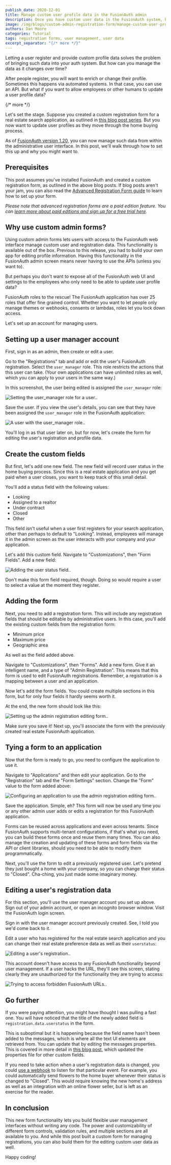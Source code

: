```yaml
---
publish_date: 2020-12-01 
title: Manage custom user profile data in the FusionAuth admin
description: Once you have custom user data in the FusionAuth system, how can you update it?
image: /img/blogs/custom-admin-registration-form/manage-custom-user-profile-data-in-th-fusionauth-admin.png
authors: Dan Moore
categories: Tutorial
tags: registration forms, user management, user data
excerpt_separator: "{/* more */}"
---
```


Letting a user register and provide custom profile data solves the problem of bringing such data into your auth system. But how can you manage the data as it changes over time? 

After people register, you will want to enrich or change their profile. Sometimes this happens via automated systems. In that case, you can use an API. But what if you want to allow employees or other humans to update a user profile data?

{/* more */}

Let's set the stage. Suppose you created a custom registration form for a real estate search application, as outlined in [this blog post series](/blog/2020/08/27/advanced-registration-form). But you now want to update user profiles as they move through the home buying process.

As of [FusionAuth version 1.20](/blog/2020/10/27/announcing-fusionauth-1-20), you can now manage such data from within the administrative user interface. In this post, we'll walk through how to set this up and why you might want to.

## Prerequisites

This post assumes you've installed FusionAuth and created a custom registration form, as outlined in the above blog posts. If blog posts aren't your jam, you can also read the [Advanced Registration Form guide](/docs/lifecycle/register-users/advanced-registration-forms) to learn how to set up your form.

*Please note that advanced registration forms are a paid edition feature. You can [learn more about paid editions and sign up for a free trial here](/pricing).*

## Why use custom admin forms?

Using custom admin forms lets users with access to the FusionAuth web interface manage custom user and registration data. This functionality is available out of the box. Previous to this release, you had to build your own app for editing profile information. Having this functionality in the FusionAuth admin screen means never having to use the APIs (unless you want to).

But perhaps you don't want to expose all of the FusionAuth web UI and settings to the employees who only need to be able to update user profile data? 

FusionAuth roles to the rescue! The FusionAuth application has over 25 roles that offer fine grained control. Whether you want to let people only manage themes  or webhooks, consents or lambdas, roles let you lock down access. 

Let's set up an account for managing users.

## Setting up a user manager account

First, sign in as an admin, then create or edit a user. 

Go to the "Registrations" tab and add or edit the user's FusionAuth registration. Select the `user_manager` role. This role restricts the actions that this user can take. (Your own applications can have unlimited roles as well, which you can apply to your users in the same way.)

In this screenshot, the user being edited is assigned the `user_manager` role:

![Setting the user_manager role for a user..](/img/blogs/custom-admin-registration-form/adding-user-manager-role-to-user.png)

Save the user. If you view the user's details, you can see that they have been assigned the `user_manager` role in the FusionAuth application:

![A user with the user_manager role..](/img/blogs/custom-admin-registration-form/user-with-user-manager-role.png)

You'll log in as that user later on, but for now, let's create the form for editing the user's registration and profile data.

## Create the custom fields

But first, let's add one new field. The new field will record user status in the home buying process. Since this is a real estate application and you get paid when a user closes, you want to keep track of this small detail.

You'll add a status field with the following values:

* Looking
* Assigned to a realtor
* Under contract
* Closed
* Other

This field isn't useful when a user first registers for your search application, other than perhaps to default to "Looking". Instead, employees will manage it in the admin screen as the user interacts with your company and your application.

Let's add this custom field. Navigate to "Customizations", then "Form Fields". Add a new field:

![Adding the user status field..](/img/blogs/custom-admin-registration-form/adding-user-status-field.png)

Don't make this form field required, though. Doing so would require a user to select a value at the moment they register.

## Adding the form

Next, you need to add a registration form. This will include any registration fields that should be editable by administrative users. In this case, you'll add the existing custom fields from the registration form:

* Minimum price
* Maximum price
* Geographic area

As well as the field added above.

Navigate to "Customizations", then "Forms". Add a new form. Give it an intelligent name, and a type of "Admin Registration". This means that this form is used to edit FusionAuth registrations. Remember, a registration is a mapping between a user and an application.

Now let's add the form fields. You could create multiple sections in this form, but for only four fields it hardly seems worth it. 

At the end, the new form should look like this: 

![Setting up the admin registration editing form..](/img/blogs/custom-admin-registration-form/admin-registration-form.png)

Make sure you save it! Next up, you'll associate the form with the previously created real estate FusionAuth application.

## Tying a form to an application

Now that the form is ready to go, you need to configure the application to use it. 

Navigate to "Applications" and then edit your application. Go to the "Registration" tab and the "Form Settings" section. Change the "Form" value to the form added above:

![Configuring an application to use the admin registration editing form..](/img/blogs/custom-admin-registration-form/associating-form-with-application.png)

Save the application. Simple, eh? This form will now be used any time you or any other admin user adds or edits a registration for this FusionAuth application.

Forms can be reused across applications and even across tenants. Since FusionAuth supports multi-tenant configurations, if that's what you need, you can build these forms once and reuse them many times. You can also manage the creation and updating of these forms and form fields via the API or client libraries, should you need to be able to modify them programmatically.

Next, you'll use the form to edit a previously registered user. Let's pretend they just bought a home with your company, so you can change their status to "Closed". Cha-ching, you just made some imaginary money.

## Editing a user's registration data

For this section, you'll use the user manager account you set up above. Sign out of your admin account, or open an incognito browser window. Visit the FusionAuth login screen.

Sign in with the user manager account previously created. See, I told you we'd come back to it. 

Edit a user who has registered for the real estate search application and you can change their real estate preference data as well as their `userstatus`:

![Editing a user's registration..](/img/blogs/custom-admin-registration-form/edit-user-registration.png)

This account doesn't have access to any FusionAuth functionality beyond user management. If a user hacks the URL, they'll see this screen, stating clearly they are unauthorized for the functionality they are trying to access:

![Trying to access forbidden FusionAuth URLs..](/img/blogs/custom-admin-registration-form/dinesh-hacking-urls.png)

## Go further

If you were paying attention, you might have thought I was pulling a fast one. You will have noticed that the title of the newly added field is `registration.data.userstatus` in the form.

This is suboptimal but it is happening because the field name hasn't been added to the messages, which is where all the text UI elements are retrieved from. You can update that by editing the messages properties. This is covered in more detail in [this blog post](/blog/2020/09/01/theme-registration-form), which updated the properties file for other custom fields.

If you need to take action when a user's registration data is changed, you could [use a webhook](/docs/extend/events-and-webhooks/) to listen for that particular event. For example, you could automatically send flowers to the home buyer whenever their status is changed to "Closed". This would require knowing the new home's address as well as an integration with an online flower seller, but is left as an exercise for the reader.

## In conclusion

This new form functionality lets you build flexible user management interfaces without writing any code. The power and customizability of different form controls, validation rules, and multiple sections are all available to you. And while this post built a custom form for managing registrations, you can also build them for the editing custom user data as well. 

Happy coding!

